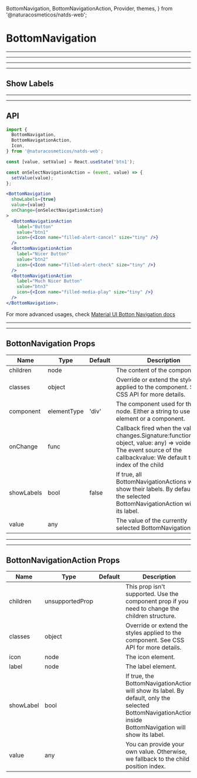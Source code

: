   BottomNavigation,
  BottomNavigationAction,
  Provider,
  themes,
} from '@naturacosmeticos/natds-web';

# BottomNavigation

---

---

---

---

## Show Labels

<Provider theme={themes.natura.light}>
  <ComponentWithLabel componentList={showLabels} />
</Provider>

---

---

## API

```jsx highlight-line="2"
import {
  BottomNavigation,
  BottomNavigationAction,
  Icon,
} from '@naturacosmeticos/natds-web';

const [value, setValue] = React.useState('btn1');

const onSelectNavigationAction = (event, value) => {
  setValue(value);
};

<BottomNavigation
  showLabels={true}
  value={value}
  onChange={onSelectNavigationAction}
>
  <BottomNavigationAction
    label="Button"
    value="btn1"
    icon={<Icon name="filled-alert-cancel" size="tiny" />}
  />
  <BottomNavigationAction
    label="Nicer Button"
    value="btn2"
    icon={<Icon name="filled-alert-check" size="tiny" />}
  />
  <BottomNavigationAction
    label="Much Nicer Button"
    value="btn3"
    icon={<Icon name="filled-media-play" size="tiny" />}
  />
</BottomNavigation>;
```

For more advanced usages, check [Material UI Botton Navigation docs](https://material-ui.com/components/bottom-navigation/)

---

---

## BottonNavigation Props

| Name       | Type        | Default | Description                                                                                                                                                                   |
| ---------- | ----------- | ------- | ----------------------------------------------------------------------------------------------------------------------------------------------------------------------------- |
| children   | node        |         | The content of the component.                                                                                                                                                 |
| classes    | object      |         | Override or extend the styles applied to the component. See CSS API for more details.                                                                                         |
| component  | elementType | 'div'   | The component used for the root node. Either a string to use a DOM element or a component.                                                                                    |
| onChange   | func        |         | Callback fired when the value changes.Signature:function(event: object, value: any) => voidevent: The event source of the callbackvalue: We default to the index of the child |
| showLabels | bool        | false   | If true, all BottomNavigationActions will show their labels. By default, only the selected BottomNavigationAction will show its label.                                        |
| value      | any         |         | The value of the currently selected BottomNavigationAction.                                                                                                                   |

---

---

## BottonNavigationAction Props

| Name      | Type            | Default | Description                                                                                                                                                |
| --------- | --------------- | ------- | ---------------------------------------------------------------------------------------------------------------------------------------------------------- |
| children  | unsupportedProp |         | This prop isn't supported. Use the component prop if you need to change the children structure.                                                            |
| classes   | object          |         | Override or extend the styles applied to the component. See CSS API for more details.                                                                      |
| icon      | node            |         | The icon element.                                                                                                                                          |
| label     | node            |         | The label element.                                                                                                                                         |
| showLabel | bool            |         | If true, the BottomNavigationAction will show its label. By default, only the selected BottomNavigationAction inside BottomNavigation will show its label. |
| value     | any             |         | You can provide your own value. Otherwise, we fallback to the child position index.                                                                        |
